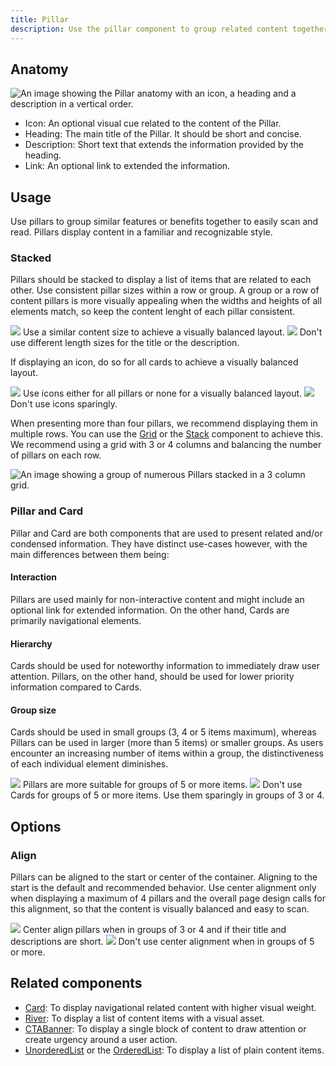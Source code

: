 ```yaml
---
title: Pillar
description: Use the pillar component to group related content together.
---
```



## Anatomy

![An image showing the Pillar anatomy with an icon, a heading and a description in a vertical order.](https://github.com/primer/brand/assets/912236/785baf0f-4800-476e-8f90-b032851714c4)

- Icon: An optional visual cue related to the content of the Pillar.
- Heading: The main title of the Pillar. It should be short and concise.
- Description: Short text that extends the information provided by the heading.
- Link: An optional link to extended the information.

## Usage

Use pillars to group similar features or benefits together to easily scan and read. Pillars display content in a familiar and recognizable style.

### Stacked

Pillars should be stacked to display a list of items that are related to each other. Use consistent pillar sizes within a row or group. A group or a row of content pillars is more visually appealing when the widths and heights of all elements match, so keep the content lenght of each pillar consistent.

<DoDontContainer>
  <Do>
    <img src="https://github.com/primer/brand/assets/912236/cd9679ab-cfa0-4c6d-8a55-21d16668f1ca" />
    <Caption>
      Use a similar content size to achieve a visually balanced layout.
    </Caption>
  </Do>
  <Dont>
    <img src="https://github.com/primer/brand/assets/912236/cd6e471f-98cf-4c70-801f-c0aeb4d2bdf5" />
    <Caption>
      Don't use different length sizes for the title or the description.
    </Caption>
  </Dont>
</DoDontContainer>

If displaying an icon, do so for all cards to achieve a visually balanced layout.

<DoDontContainer>
  <Do>
    <img src="https://github.com/primer/brand/assets/912236/cdceda67-a911-40a0-839a-4620c83fe510" />
    <Caption>
      Use icons either for all pillars or none for a visually balanced layout.
    </Caption>
  </Do>
  <Dont>
    <img src="https://github.com/primer/brand/assets/912236/20955ac2-6aee-40ee-bcdf-605bc07f9b1d" />
    <Caption>Don't use icons sparingly.</Caption>
  </Dont>
</DoDontContainer>

When presenting more than four pillars, we recommend displaying them in multiple rows. You can use the [Grid](/components/Grid) or the [Stack](/components/Stack) component to achieve this. We recommend using a grid with 3 or 4 columns and balancing the number of pillars on each row.

![An image showing a group of numerous Pillars stacked in a 3 column grid.](https://github.com/primer/brand/assets/912236/350c5eab-bd21-450c-a7a3-60e29c828a3f)

### Pillar and Card

Pillar and Card are both components that are used to present related and/or condensed information. They have distinct use-cases however, with the main differences between them being:

#### Interaction

Pillars are used mainly for non-interactive content and might include an optional link for extended information. On the other hand, Cards are primarily navigational elements.

#### Hierarchy

Cards should be used for noteworthy information to immediately draw user attention. Pillars, on the other hand, should be used for lower priority information compared to Cards.

#### Group size

Cards should be used in small groups (3, 4 or 5 items maximum), whereas Pillars can be used in larger (more than 5 items) or smaller groups. As users encounter an increasing number of items within a group, the distinctiveness of each individual element diminishes.

<DoDontContainer>
  <Do>
    <img src="https://github.com/primer/brand/assets/912236/bc33c846-71c2-4af6-a3ac-f886bad71995" />
    <Caption>Pillars are more suitable for groups of 5 or more items.</Caption>
  </Do>
  <Dont>
    <img src="https://github.com/primer/brand/assets/912236/302dbc4d-6199-4c0c-96d5-76ac2e35fdea" />
    <Caption>
      Don't use Cards for groups of 5 or more items. Use them sparingly in
      groups of 3 or 4.
    </Caption>
  </Dont>
</DoDontContainer>

## Options

### Align

Pillars can be aligned to the start or center of the container. Aligning to the start is the default and recommended behavior. Use center alignment only when displaying a maximum of 4 pillars and the overall page design calls for this alignment, so that the content is visually balanced and easy to scan.

<DoDontContainer>
  <Do>
    <img src="https://github.com/primer/brand/assets/912236/8762f31e-d39d-458f-b016-85b450251685" />
    <Caption>
      Center align pillars when in groups of 3 or 4 and if their title and
      descriptions are short.
    </Caption>
  </Do>
  <Dont>
    <img src="https://github.com/primer/brand/assets/912236/87eb975f-b165-49ad-82bf-2f1e329c46bf" />
    <Caption>Don't use center alignment when in groups of 5 or more.</Caption>
  </Dont>
</DoDontContainer>

## Related components

- [Card](/components/Card): To display navigational related content with higher visual weight.
- [River](/components/River): To display a list of content items with a visual asset.
- [CTABanner](/components/CTABanner): To display a single block of content to draw attention or create urgency around a user action.
- [UnorderedList](/components/UnorderedList) or the [OrderedList](/components/OrderedList): To display a list of plain content items.
